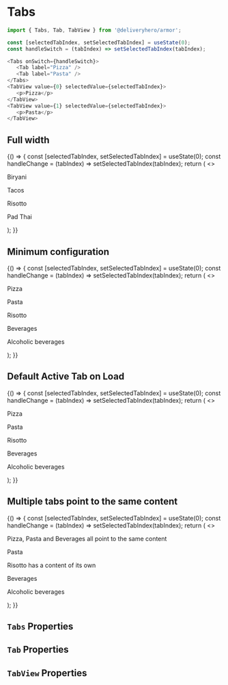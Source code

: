 

<Meta title="Components/Tabs" component={Tabs} />

# Tabs

```js
import { Tabs, Tab, TabView } from '@deliveryhero/armor';

const [selectedTabIndex, setSelectedTabIndex] = useState(0);
const handleSwitch = (tabIndex) => setSelectedTabIndex(tabIndex);

<Tabs onSwitch={handleSwitch}>
   <Tab label="Pizza" />
   <Tab label="Pasta" />
</Tabs>
<TabView value={0} selectedValue={selectedTabIndex}>
   <p>Pizza</p>
</TabView>
<TabView value={1} selectedValue={selectedTabIndex}>
   <p>Pasta</p>
</TabView>
```

## Full width

<Preview>
    <Story name="FullWidth" height="240px">
        {() => {
 const [selectedTabIndex, setSelectedTabIndex] = useState(0);
 const handleChange = (tabIndex) => setSelectedTabIndex(tabIndex);
 return (
     <>
         <GroupHelper gap={2}>
             <Box
                 padding={3}
                 style={{
                     height: '180px',
                     backgroundColor: '#F4F4F8',
                 }}
             >
                 <Tabs onSwitch={handleChange} wide>
                  <Tab label="Biryani"/>
                  <Tab label="Tacos"/>
                  <Tab label="Risotto"/>
                  <Tab label="Pad Thai"/>
                </Tabs>
                <TabView value={0} selectedValue={selectedTabIndex}>
                  <p>Biryani</p>
                </TabView>
                <TabView value={1} selectedValue={selectedTabIndex}>
                  <p>Tacos</p>
                </TabView>
                <TabView value={2} selectedValue={selectedTabIndex}>
                  <p>Risotto</p>
                </TabView>
                <TabView value={3} selectedValue={selectedTabIndex}>
                  <p>Pad Thai</p>
                </TabView>
             </Box>
         </GroupHelper>
     </>
 );
}}
    </Story>
</Preview>

## Minimum configuration

<Preview>
    <Story name="MinimumConfiguration" height="240px">
        {() => {
 const [selectedTabIndex, setSelectedTabIndex] = useState(0);
 const handleChange = (tabIndex) => setSelectedTabIndex(tabIndex);
 return (
     <>
         <Box
             padding={3}
             style={{
                 backgroundColor: '#F4F4F8',
                 height: '180px',
                 width: '600px',
             }}
         >
             <Tabs onSwitch={handleChange}>
                 <Tab label="Pizza"/>
                 <Tab label="Pasta"/>
                 <Tab label="Risotto"/>
                 <Tab label="Beverages"/>
                 <Tab label="Alcoholic beverages" disabled/>
             </Tabs>
             <TabView value={0} selectedValue={selectedTabIndex}>
                 <p>Pizza</p>
             </TabView>
             <TabView value={1} selectedValue={selectedTabIndex}>
                 <p>Pasta</p>
             </TabView>
             <TabView value={2} selectedValue={selectedTabIndex}>
                 <p>Risotto</p>
             </TabView>
             <TabView value={3} selectedValue={selectedTabIndex}>
                 <p>Beverages</p>
             </TabView>
             <TabView value={4} selectedValue={selectedTabIndex}>
                 <p>Alcoholic beverages</p>
             </TabView>
         </Box>
     </>
 );
}}
    </Story>
</Preview>


## Default Active Tab on Load

<Preview>
    <Story name="DefaultActiveTabOnLoad" height="240px">
        {() => {
const [selectedTabIndex, setSelectedTabIndex] = useState(0);
const handleChange = (tabIndex) => setSelectedTabIndex(tabIndex);
return (
    <>
        <GroupHelper gap={2}>
            <Box
                padding={3}
                style={{
                    backgroundColor: '#F4F4F8',
                    height: '180px',
                    width: '600px',
                }}
            >
                <Tabs defaultActiveTab={2} onSwitch={handleChange}>
                    <Tab label="Pizza" />
                    <Tab label="Pasta" />
                    <Tab label="Risotto" />
                    <Tab label="Beverages" />
                    <Tab label="Alcoholic beverages" disabled />
                </Tabs>
                <TabView value={0} selectedValue={selectedTabIndex}>
                    <p>Pizza</p>
                </TabView>
                <TabView value={1} selectedValue={selectedTabIndex}>
                    <p>Pasta</p>
                </TabView>
                <TabView value={2} selectedValue={selectedTabIndex}>
                    <p>Risotto</p>
                </TabView>
                <TabView value={3} selectedValue={selectedTabIndex}>
                    <p>Beverages</p>
                </TabView>
                <TabView value={4} selectedValue={selectedTabIndex}>
                    <p>Alcoholic beverages</p>
                </TabView>
            </Box>
        </GroupHelper>
    </>
);
}}
    </Story>
</Preview>

## Multiple tabs point to the same content

<Preview>
    <Story name="MultipleTabsToSingleContent" height="240px">
        {() => {
 const [selectedTabIndex, setSelectedTabIndex] = useState(0);
 const handleChange = (tabIndex) => setSelectedTabIndex(tabIndex);
 return (
     <>
         <GroupHelper gap={2}>
             <Box
                 padding={3}
                 style={{
                     backgroundColor: '#F4F4F8',
                     height: '180px',
                 }}
             >
                 <Tabs onSwitch={handleChange} wide>
                     <Tab label="Pizza" value={0} />
                     <Tab label="Pasta" value={0} />
                     <Tab label="Risotto" />
                     <Tab label="Beverages" value={0} />
                     <Tab label="Alcoholic beverages" disabled />
                 </Tabs>
                 <TabView value={0} selectedValue={selectedTabIndex}>
                     <p>
                         Pizza, Pasta and Beverages all point to the same
                         content
                     </p>
                 </TabView>
                 <TabView value={1} selectedValue={selectedTabIndex}>
                     <p>Pasta</p>
                 </TabView>
                 <TabView value={2} selectedValue={selectedTabIndex}>
                     <p>Risotto has a content of its own</p>
                 </TabView>
                 <TabView value={3} selectedValue={selectedTabIndex}>
                     <p>Beverages</p>
                 </TabView>
                 <TabView value={4} selectedValue={selectedTabIndex}>
                     <p>Alcoholic beverages</p>
                 </TabView>
             </Box>
         </GroupHelper>
     </>
 );
}}
    </Story>
</Preview>

## `Tabs` Properties

<Props of={Tabs} />

## `Tab` Properties

<Props of={Tab} />

## `TabView` Properties

<Props of={TabView} />
